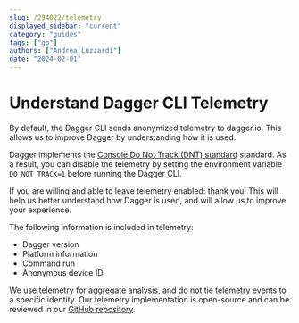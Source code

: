 ```yaml
---
slug: /294022/telemetry
displayed_sidebar: "current"
category: "guides"
tags: ["go"]
authors: ["Andrea Luzzardi"]
date: "2024-02-01"
---
```


# Understand Dagger CLI Telemetry

By default, the Dagger CLI sends anonymized telemetry to dagger.io. This allows us to improve Dagger by understanding how it is used.

Dagger implements the [Console Do Not Track (DNT) standard](https://consoledonottrack.com/) standard. As a result, you can disable the telemetry by setting the environment variable `DO_NOT_TRACK=1` before running the Dagger CLI.

If you are willing and able to leave telemetry enabled: thank you! This will help us better understand how Dagger is used, and will allow us to improve your experience.

The following information is included in telemetry:

- Dagger version
- Platform information
- Command run
- Anonymous device ID

We use telemetry for aggregate analysis, and do not tie telemetry events to a specific identity. Our telemetry implementation is open-source and can be reviewed in our [GitHub repository](https://github.com/dagger/dagger).
